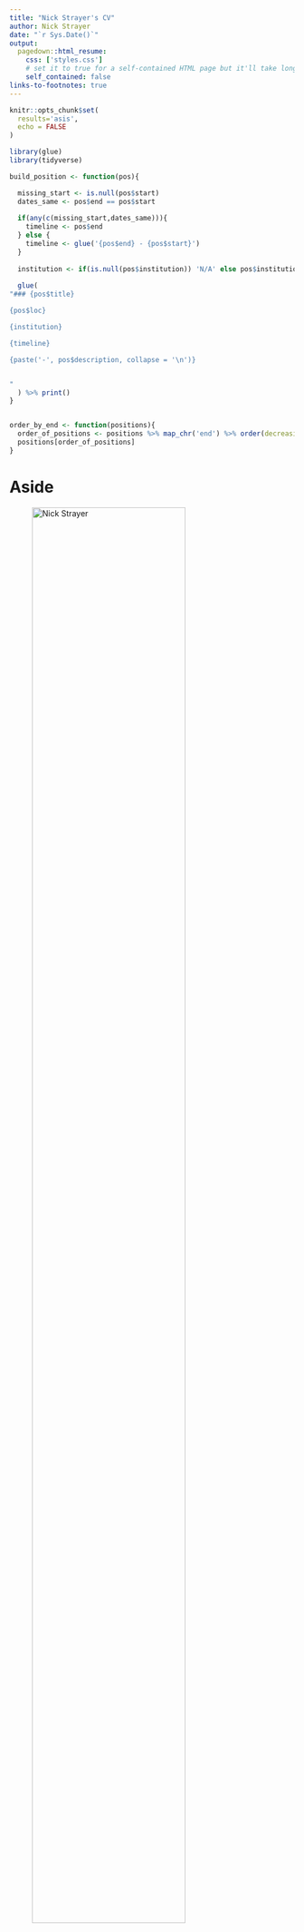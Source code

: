```yaml
---
title: "Nick Strayer's CV"
author: Nick Strayer
date: "`r Sys.Date()`"
output:
  pagedown::html_resume:
    css: ['styles.css']
    # set it to true for a self-contained HTML page but it'll take longer to render
    self_contained: false
links-to-footnotes: true
---
```


```r

knitr::opts_chunk$set(
  results='asis', 
  echo = FALSE
)

library(glue)
library(tidyverse)

build_position <- function(pos){

  missing_start <- is.null(pos$start)
  dates_same <- pos$end == pos$start
  
  if(any(c(missing_start,dates_same))){
    timeline <- pos$end
  } else {
    timeline <- glue('{pos$end} - {pos$start}')
  }
  
  institution <- if(is.null(pos$institution)) 'N/A' else pos$institution
  
  glue(
"### {pos$title}

{pos$loc}

{institution}

{timeline}

{paste('-', pos$description, collapse = '\n')}


"
  ) %>% print()
}


order_by_end <- function(positions){
  order_of_positions <- positions %>% map_chr('end') %>% order(decreasing = TRUE)
  positions[order_of_positions]
}
```


<style>
.blocks {
  break-inside: avoid;
}
</style>

Aside
================================================================================


![Nick Strayer](https://pbs.twimg.com/profile_images/1145705332783616000/Hrua26iX_400x400.png){width=80%}


Contact {#contact}
--------------------------------------------------------------------------------

- <i class="fa fa-envelope"></i> nick.strayer@gmail.com
- <i class="fa fa-twitter"></i> [NicholasStrayer](https://twitter.com/NicholasStrayer)
- <i class="fa fa-github"></i> [github.com/nstrayer](https://github.com/nstrayer)
- <i class="fa fa-phone"></i> (734) 645-0110



Skills {#skills}
--------------------------------------------------------------------------------

- 5 years of experience developing data visualizations in academic, industry, and journalism contexts.

- Highly experienced in R, Python, and Javascript. Work heavily with Bash, SQL, C++, and AWK.  


Disclaimer {#disclaimer}
--------------------------------------------------------------------------------

Made with the R package [**pagedown**](https://github.com/rstudio/pagedown). 

The source code is available at [github.com/nstrayer/cv](https://github.com/nstrayer/cv).

Last updated on `r Sys.Date()`.




Main
================================================================================

Nick Strayer {#title}
--------------------------------------------------------------------------------

Currently searching for Data Scientist positions


Education {data-icon=graduation-cap data-concise=true}
--------------------------------------------------------------------------------


### Vanderbilt University

PhD. Candidate, biostatistics

Nashville, TN

2020 - 2015

Dissertation on Bayesian network models and interactive biomedical visualization platforms

University Graduate Fellow

### University of Vermont

B.S., mathematics, statistics

Burlington, VT

2015 - 2011 

Minored in computer science

Thesis: An agent based model of Diel Vertical Migration patterns of Mysis diluviana


Research Experience {data-icon=laptop}
--------------------------------------------------------------------------------

```r
research_positions <- list(
  list(
    title = "Research Assistant", 
    loc = "Adair Laboratory", 
    institution = "University of Vermont",
    start = 2012,
    end = 2013,
    description = c('Independently analyzed and constructed statistical models for large data sets pertaining to carbon decomposition rates.')
  ),
   list(
    title = "Undergraduate Researcher", 
    loc = "Bentil Laboratory", 
    institution = "University of Vermont",
    start = 2013,
    end = 2014,
    description = c('Developed mathematical model to predict the transport of sulfur through the environment with applications in waste cleanup.')
  ),
  list(
    title = "Undergraduate Researcher", 
    loc = "Rubenstein Ecosystems Science Laboratory", 
    institution = "University of Vermont",
    start = 2013,
    end = 2015,
    description = c("Analyzed and visualized data for CATOS fish tracking project.",
"Head of data mining project to establish temporal trends in population densities of Mysis diluviana (Mysis).",
"Ran project to mathematically model the migration patterns of Mysis (honors thesis project.)")
  ),
  list(
    title = "Human Computer Interaction Researcher", 
    loc = "LabInTheWild (Reineke Lab)", 
    institution = "University of Michigan",
    start = 2015,
    end = 2015,
    description = c("Led development and implementation of interactive data visualizations to help users compare themselves to other demographics.")
  ),
  list(
    title = "Graduate Research Assistant", 
    loc = "TBILab (Yaomin Xu's Lab)", 
    institution = "Vanderbilt University",
    start = 2015,
    end = 2020,
    description = c("Primarilly working with large EHR and Biobank datasets.",
"Developing network-based methods to investigate and visualize clinically relevant patterns in data.")
  ),
  list(
    title = "Data Science Researcher", 
    loc = "Data Science Lab", 
    institution = "Johns Hopkins University",
    start = 2017,
    end = 2018,
    description = c(
      "Building R Shiny applications in the contexts of wearables and statistics education.",
      "Work primarily done in R Shiny and Javascript (node and d3js).")
  )
)

research_positions %>% 
  order_by_end() %>% 
  purrr::walk(build_position)
```



Industry Experience {data-icon=suitcase}
--------------------------------------------------------------------------------

```r
industry_positions <- list(
  list(
    title = "Software Engineering Intern", 
    loc = "Conduce", 
    institution = "Carpinteria, CA",
    start = 2014,
    end = 2014,
    description = c("Incorporated d3.js to the company's main software platform.")
  ),
   list(
    title = "Engineering Intern - User Experience", 
    loc = "Dealer.com", 
    institution = "Burlington, VT",
    start = 2015,
    end = 2015,
    description = c("Built internal tool to help analyze and visualize user interaction with backend products.")
  ),
  list(
    title = "Data Science Intern", 
    loc = "Dealer.com", 
    institution = "Burlington, VT",
    start = 2015,
    end = 2015,
    description = c("Worked with the product analytics team to help parse and visualize large stores of data to drive business decisions.")
  ),
  list(
    title = "Data Artist In Residence", 
    loc = "Conduce", 
    institution = "Carpinteria, CA",
    start = 2014,
    end = 2015,
    description = c("Envisioned, prototyped and implemented visualization framework in the course of one month.",
                    "Constructed training protocol for bringing third parties up to speed with new protocol.")
  ),
  list(
    title = "Data Journalist - Graphics Department", 
    loc = "New York Times", 
    institution = "New York, New York",
    start = 2016,
    end = 2016,
    description = c("Reporter with the graphics desk covering topics in science, politics, and sport.",
                    "Work primarily done in R, Javascript, and Adobe Illustrator.",
                    "Had most read and discussed article for entire paper for month of August, 2016.")
  )
)

industry_positions %>% 
  order_by_end() %>% 
  purrr::walk(build_position)
```


Teaching Experience {data-icon=chalkboard-teacher}
--------------------------------------------------------------------------------

```r
teaching_positions <- list(
  list(
    title = "Statistical Computing in R", 
    loc = "Vanderbilt Biostatistics Department", 
    institution = "Nashville, TN",
    start = 2017,
    end = 2017,
    description = c("TA and lectured",
"Covered introduction to R language for statistics applications",
"Graduate level class")
  ),
  list(
    title = "Advanced Statistical Learning and Inference", 
    loc = "Vanderbilt Biostatistics Department", 
    institution = "Nashville, TN",
    start = 2017,
    end = 2018,
    description = c("TA and lectured",
                    "Topics covered from penalized regression to boosted trees and neural networks",
                    "Highest level course offered in department")
  ),
  list(
    title = "Advanced Statistical Computing", 
    loc = "Vanderbilt Biostatistics Department", 
    institution = "Nashville, TN",
    start = 2018,
    end = 2018,
    description = c("TA and lectured",
                    "Covered modern statistical computing algorithms ",
                    "4th year PhD level class")
  ),
  list(
    title = "Data Visualization Best Practices", 
    loc = "DataCamp", 
    institution = "N/A",
    start = 2019,
    end = 2019,
    description = c(
      "Designed from bottom up course to teach best practices for scientific visualizations.",
      "Uses R and ggplot2.",
      "In top 10% on platform by popularity.")
  ),
  list(
    title = " Improving your visualization in Python", 
    loc = "DataCamp", 
    institution = "N/A",
    start = 2019,
    end = 2019,
    description = c(
      "Designed from bottom up course to teach advanced methods for enhancing visualization.",
      "Uses python, matplotlib, and seaborn.")
  )
)

teaching_positions %>% 
  order_by_end() %>% 
  purrr::walk(build_position)
```




Selected Press (About)  {data-icon=newspaper}
--------------------------------------------------------------------------------

```r
about_me_press <- list(
  list(
    title = "[Great paper? Swipe right on the new ‘Tinder for preprints’ app](https://www.sciencemag.org/news/2017/06/great-paper-swipe-right-new-tinder-preprints-app)", 
    loc = "Science", 
    institution = "N/A",
    start = 2017,
    end = 2017,
    description = c("Story of the app [Papr](jhubiostatistics.shinyapps.io/papr/) made with Jeff Leek and Lucy D’Agostino McGowan.")
  ),
  list(
    title = "[Swipe right for science: Papr app is ‘Tinder for preprints’](https://www.nature.com/news/swipe-right-for-science-papr-app-is-tinder-for-preprints-1.22163)", 
    loc = "Nature News", 
    institution = "N/A",
    start = 2017,
    end = 2017,
    description = c("Second press article for app Papr.")
  ),
  list(
    title = "[The Deeper Story in the Data](https://www.uvm.edu/uvmnews/news/deeper-story-data)", 
    loc = "University of Vermont Quarterly", 
    institution = "N/A",
    start = 2016,
    end = 2016,
    description = c("Story on my path post graduation and the power of narrative.")
  )
)

about_me_press %>% 
  order_by_end() %>% 
  purrr::walk(build_position)
```


Selected Press (By)  {data-icon=newspaper}
--------------------------------------------------------------------------------

```r
by_me_press <- list(
  list(
    title = "[The Great Student Migration](https://www.nytimes.com/interactive/2016/08/26/us/college-student-migration.html?smid=pl-share)", 
    loc = "The New York Times", 
    institution = "N/A",
    start = 2016,
    end = 2016,
    description = c("Most shared and discussed article from the New York Times for August 2016.")
  ),
  list(
    title = "[Wildfires are Getting Worse, The New York Times](https://www.nytimes.com/interactive/2016/07/25/us/wildfire-seasons-los-angeles.html)", 
    loc = "The New York Times", 
    institution = "N/A",
    start = 2016,
    end = 2016,
    description = c("GIS analysis and modeling of fire patterns and trends","Data in collaboration with NASA and USGS")
  ),
  list(
    title = "[Who’s Speaking at the Democratic National Convention?](https://www.nytimes.com/2016/07/26/upshot/democrats-may-not-be-unified-but-their-convention-speakers-are.html)", 
    loc = "The New York Times", 
    institution = "N/A",
    start = 2016,
    end = 2016,
    description = c("Data scraped from CSPAN records to figure out who talked and past conventions.")
  ),
  list(
    title = "[Who’s Speaking at the Republican National Convention?](https://www.nytimes.com/2016/07/19/upshot/whos-not-speaking-how-this-republican-convention-differs.html?smid=pl-share))", 
    loc = "The New York Times", 
    institution = "N/A",
    start = 2016,
    end = 2016,
    description = c("Used same data scraping techniques as Who’s Speaking at the Democratic National Convention?")
  ),
  list(
    title = "[A Trail of Terror in Nice, Block by Block](https://www.nytimes.com/interactive/2016/07/14/world/europe/trail-of-terror-france.html)", 
    loc = "The New York Times", 
    institution = "N/A",
    start = 2016,
    end = 2016,
    description = c(
      "Led research effort to put togther story of 2016 terrorist attack in Nice, France in less than 12 hours.", 
      "Work won Silver medal at Malofiej 2017, and gold at Society of News and Design.")
  )
)

by_me_press %>% 
  order_by_end() %>% 
  purrr::walk(build_position)
```





Selected Publications, Posters, and Talks {data-icon=book}
--------------------------------------------------------------------------------



::: aside
I regularly blog about data science and visualization on my blog [LiveFreeOrDichotomize.](https://livefreeordichotomize.com/)
:::

```r
academic_articles <- list(
  list(
    title = "Asymmetric Linkage Disequilibrium: Tools for Dissecting Multiallelic LD", 
    loc = "Journal of Human Immunology", 
    institution = "N/A",
    start = 2015,
    end = 2015,
    description = c("Authored with Richard Single, Vanja Paunic, Mark Albrecht, and Martin Maiers.")
  ),
  list(
    title = "[An Agent Based Model of Mysis Migration](https://www.semanticscholar.org/paper/An-Agent-Based-Model-of-the-Diel-Vertical-Migration-Strayer-Stockwell/40493c78e8ecf22bd882d17ec99fd913ec4b9820)", 
    loc = "International Association of Great Lakes Research Conference", 
    institution = "N/A",
    start = 2015,
    end = 2015,
    description = c("Authored with Brian O'Malley, Sture Hansson, and Jason Stockwell.")
  ),
  list(
    title = "Declines of Mysis diluviana in the Great Lakes", 
    loc = "Journal of Great Lakes Research", 
    institution = "N/A",
    start = 2015,
    end = 2015,
    description = c("Authored with Peter Euclide and Jason Stockwell.")
  ),
  list(
    title = "[Continuous Classification using Deep Neural Networks](nickstrayer.me/qualifying_exam/)", 
    loc = "Vanderbilt Biostatistics Qualification Exam", 
    institution = "N/A",
    start = 2017,
    end = 2017,
    description = c("Review of methods for classifying continuous data streams using neural networks",
                    "Sucessfully met qualifying examination standards")
  ),
  list(
    title = "[Charge Reductions Associated with Shortening Time to Recovery in Septic Shock](https://www.ncbi.nlm.nih.gov/pubmed/30419234)", 
    loc = "Chest", 
    institution = "N/A",
    start = 2019,
    end = 2019,
    description = c("Authored with Wesley H. Self, MD MPH; Dandan Liu, PhD; Stephan Russ, MD, MPH; Michael J. Ward, MD, PhD, MBA; Nathan I. Shapiro, MD, MPH; Todd W. Rice, MD, MSc; Matthew W. Semler, MD, MSc.")
  ),
  list(
    title = "R timelineViz: Visualizing the distribution of study events in longitudinal studies", 
    loc = "Under-Review (copy available upon request.)", 
    institution = "N/A",
    start = 2018,
    end = 2018,
    description = c("Authored with Alex Sunderman of the Vanderbilt Department of Epidemiology.")
  ),
  list(
    title = "[Multimorbidity Explorer | A shiny app for exploring EHR and biobank data](http://nickstrayer.me/rstudioconf19_me-poster/)", 
    loc = "RStudio::conf 2019", 
    institution = "N/A",
    start = 2019,
    end = 2019,
    description = c("Contributed Poster. Authored with Yaomin Xu.")
  ),
  list(
    title = "[Taking a network view of EHR and Biobank data to find explainable multivariate patterns](http://nickstrayer.me/biostat_seminar/)",
    loc = "Vanderbilt Biostatistics Seminar Series", 
    institution = "N/A",
    start = 2019,
    end = 2019,
    description = c("University wide seminar series.")
  ),
  list(
    title = "Patient-specific risk factors independently influence survival in Myelodysplastic Syndromes in an unbiased review of EHR records",
    loc = "Under-Review (copy available upon request.)", 
    end = 2019,
    description = c(
      "Bayesian network analysis used to find novel subgroups of patients with Myelodysplastic Syndromes (MDS).",
      "Analysis done using method built for my dissertation.")
  ),
  list(
    title = "Patient specific comorbidities impact overall survival in myelofibrosis",
    loc = "Under-Review (copy available upon request.)", 
    end = 2019,
    description = c(
      "Bayesian network analysis used to find robust novel subgroups of patients with given genetic mutations.",
      "Analysis done using method built for my dissertation.")
  )
  
)

academic_articles %>% 
  order_by_end() %>% 
  purrr::walk(build_position)
```



## Links
